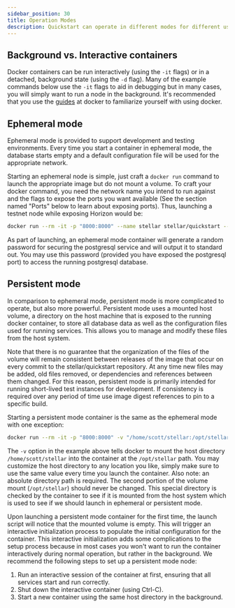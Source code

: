 ```yaml
---
sidebar_position: 30
title: Operation Modes
description: Quickstart can operate in different modes for different use cases
---
```


## Background vs. Interactive containers 
Docker containers can be run interactively (using the `-it` flags) or in a detached, background state (using the `-d` flag). Many of the example commands below use the `-it` flags to aid in debugging but in many cases, you will simply want to run a node in the background. It's recommended that you use the [guides](https://docs.docker.com/get-started) at docker to familiarize yourself with using docker. 

## Ephemeral mode 
Ephemeral mode is provided to support development and testing environments. Every time you start a container in ephemeral mode, the database starts empty and a default configuration file will be used for the appropriate network. 

Starting an ephemeral node is simple, just craft a `docker run` command to launch the appropriate image but do not mount a volume. To craft your docker command, you need the network name you intend to run against and the flags to expose the ports you want available (See the section named "Ports" below to learn about exposing ports). Thus, launching a testnet node while exposing Horizon would be: 

```sh
docker run --rm -it -p "8000:8000" --name stellar stellar/quickstart --testnet
```

As part of launching, an ephemeral mode container will generate a random password for securing the postgresql service and will output it to standard out. You may use this password (provided you have exposed the postgresql port) to access the running postgresql database. 

## Persistent mode 
In comparison to ephemeral mode, persistent mode is more complicated to operate, but also more powerful. Persistent mode uses a mounted host volume, a directory on the host machine that is exposed to the running docker container, to store all database data as well as the configuration files used for running services. This allows you to manage and modify these files from the host system. 

Note that there is no guarantee that the organization of the files of the volume will remain consistent between releases of the image that occur on every commit to the stellar/quickstart repository. At any time new files may be added, old files removed, or dependencies and references between them changed. For this reason, persistent mode is primarily intended for running short-lived test instances for development. If consistency is required over any period of time use image digest references to pin to a specific build. 

Starting a persistent mode container is the same as the ephemeral mode with one exception: 

```sh
docker run --rm -it -p "8000:8000" -v "/home/scott/stellar:/opt/stellar" --name stellar stellar/quickstart --testnet
```

The `-v` option in the example above tells docker to mount the host directory `/home/scott/stellar` into the container at the `/opt/stellar` path. You may customize the host directory to any location you like, simply make sure to use the same value every time you launch the container. Also note: an absolute directory path is required. The second portion of the volume mount (`/opt/stellar`) should never be changed. This special directory is checked by the container to see if it is mounted from the host system which is used to see if we should launch in ephemeral or persistent mode. 

Upon launching a persistent mode container for the first time, the launch script will notice that the mounted volume is empty. This will trigger an interactive initialization process to populate the initial configuration for the container. This interactive initialization adds some complications to the setup process because in most cases you won't want to run the container interactively during normal operation, but rather in the background. We recommend the following steps to set up a persistent mode node: 

1. Run an interactive session of the container at first, ensuring that all services start and run correctly. 
2. Shut down the interactive container (using Ctrl-C). 
3. Start a new container using the same host directory in the background.


